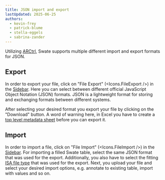 ```yaml
---
title: JSON import and export
lastUpdated: 2025-06-25
authors: 
  - kevin-frey
  - patrick-blume
  - stella-eggels
  - sabrina-zander
---
```



Utilizing [ARCtrl](https://github.com/nfdi4plants/ARCtrl), Swate supports multiple different import and export formats for JSON. 

## Export

In order to export your file, click on "File Export" (<Icons.FileExport />) in the <a href={SwateOverview.src} target="_blank">Sidebar</a>. Here you can select between different official JavaScript Object Notation (JSON) formats. JSON is a lightweight format for storing and exchanging formats between different systems.

After selecting your desired format you export your file by clicking on the "Download" button. A word of warning here, in Excel you have to create a [top level metadata sheet](/nfdi4plants.knowledgebase/swate/top-level-metadata) before you can export it.

## Import 

In order to import a file, click on "File Import" (<Icons.FileImport />) in the <a href={SwateOverview.src} target="_blank">Sidebar</a>. For importing a filled Swate table, select the same JSON format that was used for the export. Additionally, you also have to select the fitting [ISA file type](/nfdi4plants.knowledgebase/core-concepts/isa) that was used for the export. Next, you upload your file and select your desired import options, e.g. annotate to existing table, import with values and so on.
